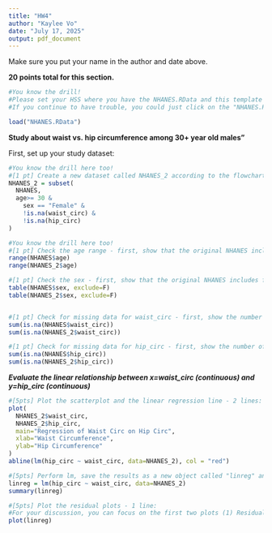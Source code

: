 ```yaml
---
title: "HW4"
author: "Kaylee Vo"
date: "July 17, 2025"
output: pdf_document
---
```

Make sure you put your name in the author and date above.


**20 points total for this section.**


```r
#You know the drill!
#Please set your HSS where you have the NHANES.RData and this template saved, as your working directory first.
#If you continue to have trouble, you could just click on the "NHANES.RData" file name under "Files" at the bottom right panel.

load("NHANES.RData")
```

**Study about waist vs. hip circumference among 30+  year old males"**


First, set up your study dataset:

```r
#You know the drill here too!
#[1 pt] Create a new dataset called NHANES_2 according to the flowchart in Canvas - 1 line:
NHANES_2 = subset(
  NHANES, 
  age>= 30 & 
    sex == "Female" & 
    !is.na(waist_circ) & 
    !is.na(hip_circ)
)
```


```r
#You know the drill here too!
#[1 pt] Check the age range - first, show that the original NHANES includes ages 0-80; then, show that NHANES_2 indeed includes only ages 30+ - 2 lines:
range(NHANES$age)
range(NHANES_2$age)

#[1 pt] Check the sex - first, show that the original NHANES includes females and males; then, show that NHANES_2 indeed includes only males - 2 lines (major hint: this would be a table of counts and don't forget to do exclude=F):
table(NHANES$sex, exclude=F)
table(NHANES_2$sex, exclude=F)


#[1 pt] Check for missing data for waist_circ - first, show the number of missing data for  in the original NHANES; then, show that NHANES_2 does not have missing data on this variable - 2 lines:
sum(is.na(NHANES$waist_circ))
sum(is.na(NHANES_2$waist_circ))

#[1 pt] Check for missing data for hip_circ - first, show the number of missing data for  in the original NHANES; then, show that NHANES_2 does not have missing data on this variable - 2 lines:
sum(is.na(NHANES$hip_circ))
sum(is.na(NHANES_2$hip_circ))

```
***Evaluate the linear relationship between x=waist_circ (continuous) and y=hip_circ (continuous)***


```r
#[5pts] Plot the scatterplot and the linear regression line - 2 lines:
plot(
  NHANES_2$waist_circ, 
  NHANES_2$hip_circ,
  main="Regression of Waist Circ on Hip Circ",
  xlab="Waist Circumference",
  ylab="Hip Circumference"
)
abline(lm(hip_circ ~ waist_circ, data=NHANES_2), col = "red")

```


```r
#[5pts] Perform lm, save the results as a new object called "linreg" and evaluate the lm results with the summary() command - 2 lines:
linreg = lm(hip_circ ~ waist_circ, data=NHANES_2)
summary(linreg)

```


```r
#[5pts] Plot the residual plots - 1 line:
#For your discussion, you can focus on the first two plots (1) Residuals vs. Fitted plot and (2) Q-Q plot
plot(linreg)

```
